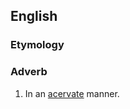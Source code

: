 ==English==

===Etymology===
{{suffix|acervate|ly|lang=en}}

===Adverb===
{{en-adv}}

# In an [[acervate]] manner.